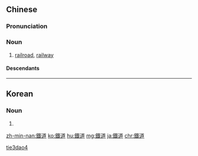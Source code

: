 {{also|鉄道|铁道}}
==Chinese==
{{zh-forms|s=铁道}}

===Pronunciation===
{{zh-pron
|m=tiědào
|c=tit3 dou6
|mn=thih-tō/qz:thih-tō͘
|w=4thiq dau
|cat=n
}}

===Noun===
{{zh-noun}}

# [[railroad]], [[railway]] {{gloss|the actual physical road}}

====Descendants====
{{CJKV||てつどう|s=鉄道|철도}}

[[Category:zh:Transport|tie3dao4]]

----

==Korean==
{{ko-hanjatab}}

===Noun===
{{ko-noun|hj|hangeul=철도}}

# {{hanja form of|철도|[[railway]]}}

[[zh-min-nan:鐵道]]
[[ko:鐵道]]
[[hu:鐵道]]
[[mg:鐵道]]
[[ja:鐵道]]
[[chr:鐵道]]